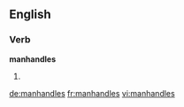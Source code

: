 ==English==

===Verb===
'''manhandles'''

# {{en-third-person singular of|manhandle}}

[[de:manhandles]]
[[fr:manhandles]]
[[vi:manhandles]]